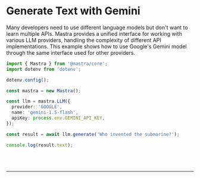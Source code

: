 
# Generate Text with Gemini

Many developers need to use different language models but don't want to learn multiple APIs. Mastra provides a unified interface for working with various LLM providers, handling the complexity of different API implementations. This example shows how to use Google's Gemini model through the same interface used for other providers.

```ts showLineNumbers copy
import { Mastra } from '@mastra/core';
import dotenv from 'dotenv';

dotenv.config();

const mastra = new Mastra();

const llm = mastra.LLM({
  provider: 'GOOGLE',
  name: 'gemini-1.5-flash',
  apiKey: process.env.GEMINI_API_KEY,
});

const result = await llm.generate('Who invented the submarine?');

console.log(result.text);
```

<br />
<br />
<hr className="dark:border-[#404040] border-gray-300" />
<br />
<br />
<GithubLink link={'https://github.com/mastra-ai/mastra/blob/main/examples/basics/llms/generate-text-with-gemini'} />
